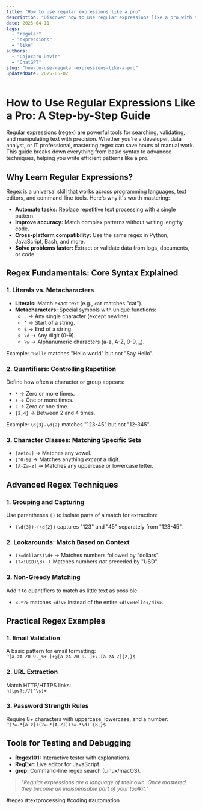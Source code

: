 ```yaml
---
title: "How to use regular expressions like a pro"
description: "Discover how to use regular expressions like a pro with this in-depth guide, providing actionable insights and practical tips to boost your knowledge and results."
date: 2025-04-11
tags:
  - "regular"
  - "expressions"
  - "like"
authors:
  - "Cojocaru David"
  - "ChatGPT"
slug: "how-to-use-regular-expressions-like-a-pro"
updatedDate: 2025-05-02
---
```


# How to Use Regular Expressions Like a Pro: A Step-by-Step Guide  

Regular expressions (regex) are powerful tools for searching, validating, and manipulating text with precision. Whether you're a developer, data analyst, or IT professional, mastering regex can save hours of manual work. This guide breaks down everything from basic syntax to advanced techniques, helping you write efficient patterns like a pro.  

## Why Learn Regular Expressions?  

Regex is a universal skill that works across programming languages, text editors, and command-line tools. Here's why it's worth mastering:  

- **Automate tasks:** Replace repetitive text processing with a single pattern.  
- **Improve accuracy:** Match complex patterns without writing lengthy code.  
- **Cross-platform compatibility:** Use the same regex in Python, JavaScript, Bash, and more.  
- **Solve problems faster:** Extract or validate data from logs, documents, or code.  

## Regex Fundamentals: Core Syntax Explained  

### 1. Literals vs. Metacharacters  

- **Literals:** Match exact text (e.g., `cat` matches "cat").  
- **Metacharacters:** Special symbols with unique functions:  
  - `.` → Any single character (except newline).  
  - `^` → Start of a string.  
  - `$` → End of a string.  
  - `\d` → Any digit (0-9).  
  - `\w` → Alphanumeric characters (a-z, A-Z, 0-9, _).  

Example: `^Hello` matches "Hello world" but not "Say Hello".  

### 2. Quantifiers: Controlling Repetition  

Define how often a character or group appears:  
- `*` → Zero or more times.  
- `+` → One or more times.  
- `?` → Zero or one time.  
- `{2,4}` → Between 2 and 4 times.  

Example: `\d{3}-\d{2}` matches "123-45" but not "12-345".  

### 3. Character Classes: Matching Specific Sets  

- `[aeiou]` → Matches any vowel.  
- `[^0-9]` → Matches anything *except* a digit.  
- `[A-Za-z]` → Matches any uppercase or lowercase letter.  

## Advanced Regex Techniques  

### 1. Grouping and Capturing  

Use parentheses `()` to isolate parts of a match for extraction:  
- `(\d{3})-(\d{2})` captures "123" and "45" separately from "123-45".  

### 2. Lookarounds: Match Based on Context  

- `(?=dollars)\d+` → Matches numbers followed by "dollars".  
- `(?<!USD)\d+` → Matches numbers *not* preceded by "USD".  

### 3. Non-Greedy Matching  

Add `?` to quantifiers to match as little text as possible:  
- `<.*?>` matches `<div>` instead of the entire `<div>Hello</div>`.  

## Practical Regex Examples  

### 1. Email Validation  

A basic pattern for email formatting:  
`^[a-zA-Z0-9._%+-]+@[a-zA-Z0-9.-]+\.[a-zA-Z]{2,}$`  

### 2. URL Extraction  

Match HTTP/HTTPS links:  
`https?://[^\s]+`  

### 3. Password Strength Rules  

Require 8+ characters with uppercase, lowercase, and a number:  
`^(?=.*[a-z])(?=.*[A-Z])(?=.*\d).{8,}$`  

## Tools for Testing and Debugging  

- **Regex101:** Interactive tester with explanations.  
- **RegExr:** Live editor for JavaScript.  
- **grep:** Command-line regex search (Linux/macOS).  

> _"Regular expressions are a language of their own. Once mastered, they become an indispensable part of your toolkit."_  

#regex #textprocessing #coding #automation